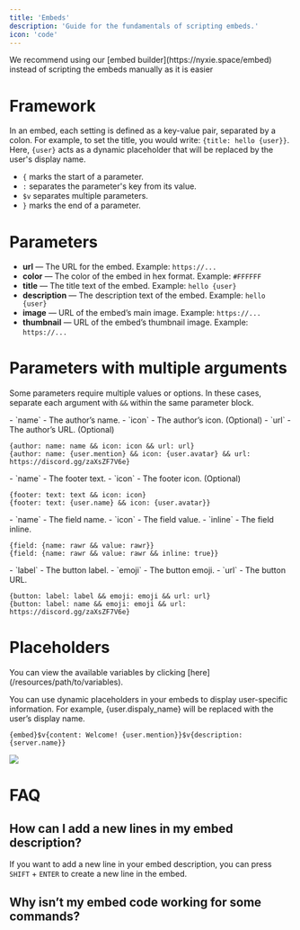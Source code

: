 ---
title: 'Embeds'
description: 'Guide for the fundamentals of scripting embeds.'
icon: 'code'
---


<Tip>
We recommend using our [embed builder](https://nyxie.space/embed) instead of scripting the embeds manually as it is easier
</Tip>

# Framework


In an embed, each setting is defined as a key-value pair, separated by a colon. For example, to set the title, you would write: `{title: hello {user}}`. Here, `{user}` acts as a dynamic placeholder that will be replaced by the user's display name.

- `{` marks the start of a parameter.
- `:` separates the parameter's key from its value.
- `$v` separates multiple parameters.
- `}` marks the end of a parameter.

# Parameters

- **url** — The URL for the embed. Example: `https://...`
- **color** — The color of the embed in hex format. Example: `#FFFFFF`
- **title** — The title text of the embed. Example: `hello {user}`
- **description** — The description text of the embed. Example: `hello {user}`
- **image** — URL of the embed’s main image. Example: `https://...`
- **thumbnail** — URL of the embed’s thumbnail image. Example: `https://...`

# Parameters with multiple arguments

Some parameters require multiple values or options. In these cases, separate each argument with `&&` within the same parameter block.


<Accordion title="Author">
  - `name` - The author’s name.
  - `icon` - The author’s icon. (Optional)
  - `url` - The author’s URL. (Optional)

```
{author: name: name && icon: icon && url: url}
{author: name: {user.mention} && icon: {user.avatar} && url: https://discord.gg/zaXsZF7V6e}
```
</Accordion>
<Accordion title="Footer">
  - `name` - The footer text.
  - `icon` - The footer icon. (Optional)

```
{footer: text: text && icon: icon}
{footer: text: {user.name} && icon: {user.avatar}}
```
</Accordion>
<Accordion title="Field">
  - `name` - The field name.
  - `icon` - The field value.
  - `inline` - The field inline. 

```
{field: {name: rawr && value: rawr}}
{field: {name: rawr && value: rawr && inline: true}}
```
</Accordion>
<Accordion title="Button">
  - `label` - The button label.
  - `emoji` - The button emoji.
  - `url` - The button URL.

```
{button: label: label && emoji: emoji && url: url}
{button: label: name && emoji: emoji && url: https://discord.gg/zaXsZF7V6e}
```
</Accordion>

# Placeholders

<Info>
You can view the available variables by clicking [here](/resources/path/to/variables).
</Info>

You can use dynamic placeholders in your embeds to display user-specific information. For example, {user.dispaly_name} will be replaced with the user’s display name.

```
{embed}$v{content: Welcome! {user.mention}}$v{description: {server.name}}
```
<Frame>
  <img src="/images/ce.png" />
</Frame>



# FAQ

## How can I add a new lines in my embed description?

If you want to add a new line in your embed description, you can press `SHIFT` + `ENTER` to create a new line in the embed.

## Why isn’t my embed code working for some commands?

